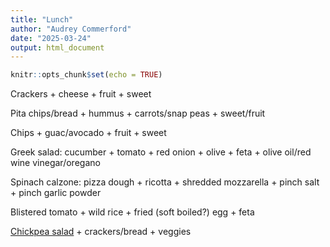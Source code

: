 ```yaml
---
title: "Lunch"
author: "Audrey Commerford"
date: "2025-03-24"
output: html_document
---
```


```r
knitr::opts_chunk$set(echo = TRUE)
```

Crackers + cheese + fruit + sweet

Pita chips/bread + hummus + carrots/snap peas + sweet/fruit

Chips + guac/avocado + fruit + sweet

Greek salad: cucumber + tomato + red onion + olive + feta + olive oil/red wine vinegar/oregano

Spinach calzone: pizza dough + ricotta + shredded mozzarella + pinch salt + pinch garlic powder 

Blistered tomato + wild rice + fried (soft boiled?) egg + feta

[Chickpea salad](ChickpeaSalad.html) + crackers/bread + veggies  
